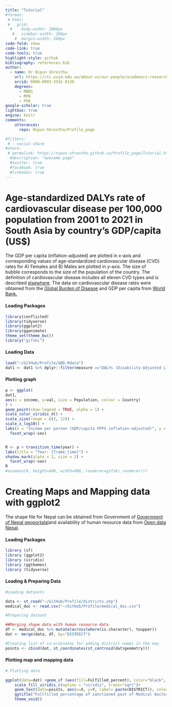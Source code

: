 ```yaml
---
title: "Tutorial"
#format:
 # html:
 #   grid: 
  #    body-width: 2000px
   #   sidebar-width: 200px
    #  margin-width: 200px
code-fold: show
code-link: true
code-tools: true
highlight-style: github
bibliography: references.bib
author: 
  - name: Dr Nipun Shrestha
    url: https://ctc.usyd.edu.au/about-us/our-people/academics-research-fellows/dr-nipun-shrestha/
    orcid: 0000-0003-3542-8130
    degrees: 
      - MBBS
      - MPH
      - PhD
google-scholar: true
lightbox: true
engine: knitr
comments:
    utterances: 
      repo: Nipun-Shrestha/Profile_page

#filters:
 # - social-share
#share:
 # permalink: https://nipun-shrestha.github.io/Profile_page/Tutorial.html
  #description: "awesome page"
  #twitter: true
  #facebook: true
  #linkedin: true
---
```


# Age-standardized DALYs rate of cardiovascular disease per 100,000 population from 2001 to 2021 in South Asia by country’s GDP/capita (US\$)

The GDP per capita (inflation-adjusted) are plotted in x-axis and corresponding values of age-standardized cardiovascular disease (CVD) rates for A) Females and B) Males are plotted in y-axis. The size of bubble corresponds to the size of the population of the country. The definition of cardiovascular disease includes all eleven CVD types and is described [elsewhere](https://www.healthdata.org/research-analysis/gbd "GBD"). The data on cardiovascular disease rates were obtained from the [Global Burden of Disease](https://www.healthdata.org/research-analysis/gbd "GBD") and GDP per capita from [World Bank.](https://data.worldbank.org/indicator/NY.GDP.PCAP.CD?end=2022&locations=8S&start=2001)

::: panel-tabset
#### Loading Packages

```r
library(conflicted)
library(tidyverse)
library(ggplot2)
library(gganimate)
theme_set(theme_bw())
library("gifski")
```

#### Loading Data

```r
load("~/GitHub/Profile/GBD.Rdata")
dat1 <- dat1 %>% dplyr::filter(measure =="DALYs (Disability-Adjusted Life Years)") 
```
:::

#### Plotting graph

```r

p <- ggplot(
dat1,
aes(x = income, y=val, size = Population, colour = Country)
) +
geom_point(show.legend = TRUE, alpha = 1) +
scale_color_viridis_d() +
scale_size(range = c(2, 12)) +
scale_x_log10() +
labs(x = "Income per person (GDP/capita PPPS inflation-adjusted)", y = "Age-standardized DALYs rate per 100,000") +
  facet_wrap(~sex)


R <- p + transition_time(year) +
labs(title = "Year: {frame_time}") +
shadow_mark(alpha = 2, size = 2) +
  facet_wrap(~sex)
R
#animate(R, height=400, width=800, renderer=gifski_renderer())

```

# Creating Maps and Mapping data with ggplot2

::: callout-note
The shape file for Nepal can be obtained from Government of [Government of Nepal geoportalal](https://nationalgeoportal.gov.np/#/map)and availability of human resource data from [Open data Nepal](https://opendatanepal.com/dataset?category=Health&page=4).
:::

::: panel-tabset
#### Loading Packages

```r
library (sf)
library (ggplot2)
library (viridis)
library (ggthemes)
library (tidyverse)
```

#### Loading & Preparing Data

```r

#Loading datasets

data <- st_read("~/GitHub/Profile/districts.shp")
medical_doc <- read.csv("~/GitHub/Profile/medical_doc.csv")

#Preparing dataset

##Merging shape data with human resource data
df <- medical_doc %>% mutate(across(where(is.character), toupper))
dat <- merge(data, df, by="DISTRICT")

#Creating list of co-ordinates for adding district names in the map
points <- cbind(dat, st_coordinates(st_centroid(dat$geometry)))

```
:::

#### Plotting map and mapping data

```r


# Plotting data

ggplot(data=dat) +geom_sf (aes(fill=Fulfilled_percent), color="black", size=0.2) + 
    scale_fill_viridis_c(option = "viridis", trans="sqrt")+ 
    geom_text(data=points, aes(x=X, y=Y, label= paste(DISTRICT)), color="darkblue", size = 2.5) + 
    ggtitle("Fullfilled percentage of sanctioned post of Medical doctors in Nepal 2072/73") +
    theme_void()

```
